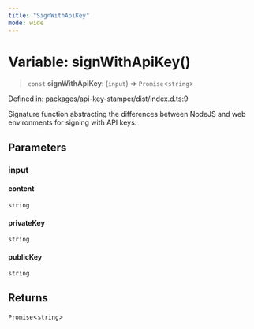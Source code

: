 ```yaml
---
title: "SignWithApiKey"
mode: wide
---
```

  
# Variable: signWithApiKey()

> `const` **signWithApiKey**: (`input`) => `Promise`\<`string`\>

Defined in: packages/api-key-stamper/dist/index.d.ts:9

Signature function abstracting the differences between NodeJS and web environments for signing with API keys.

## Parameters

### input

#### content

`string`

#### privateKey

`string`

#### publicKey

`string`

## Returns

`Promise`\<`string`\>
